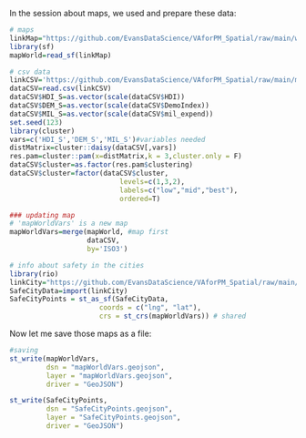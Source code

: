 
In the session about maps, we used and prepare these data:


```r
# maps
linkMap="https://github.com/EvansDataScience/VAforPM_Spatial/raw/main/worldMap.geojson" 
library(sf)
mapWorld=read_sf(linkMap)

# csv data
linkCSV='https://github.com/EvansDataScience/VAforPM_Spatial/raw/main/merged_data.csv'
dataCSV=read.csv(linkCSV)
dataCSV$HDI_S=as.vector(scale(dataCSV$HDI))
dataCSV$DEM_S=as.vector(scale(dataCSV$DemoIndex))
dataCSV$MIL_S=as.vector(scale(dataCSV$mil_expend))
set.seed(123)
library(cluster)
vars=c('HDI_S','DEM_S','MIL_S')#variables needed
distMatrix=cluster::daisy(dataCSV[,vars])
res.pam=cluster::pam(x=distMatrix,k = 3,cluster.only = F)
dataCSV$cluster=as.factor(res.pam$clustering)
dataCSV$cluster=factor(dataCSV$cluster,
                           levels=c(1,3,2),
                           labels=c("low","mid","best"), 
                           ordered=T)

### updating map
# 'mapWorldVars' is a new map 
mapWorldVars=merge(mapWorld, #map first
                   dataCSV, 
                   by='ISO3') 

# info about safety in the cities
library(rio)
linkCity="https://github.com/EvansDataScience/VAforPM_Spatial/raw/main/citiesloc.xlsx"
SafeCityData=import(linkCity)
SafeCityPoints = st_as_sf(SafeCityData, 
                      coords = c("lng", "lat"),
                      crs = st_crs(mapWorldVars)) # shared

```


Now let me save those maps as a file:

```r
#saving
st_write(mapWorldVars, 
         dsn = "mapWorldVars.geojson",
         layer = "mapWorldVars.geojson",
         driver = "GeoJSON")

st_write(SafeCityPoints, 
         dsn = "SafeCityPoints.geojson",
         layer = "SafeCityPoints.geojson",
         driver = "GeoJSON")
```



